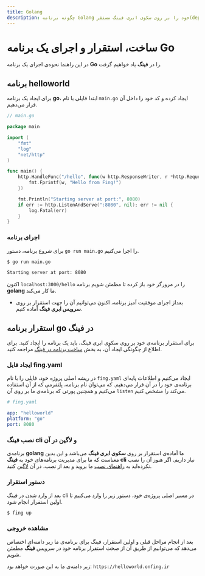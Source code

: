 ```yaml
---
title: Golang
description: چگونه برنامه Golang خود را بر روی سکوی ابری فینگ مستقر(deploy) کنیم؟
---
```



<Platform>
  <PlatformHead title="برنامه‌های Golang" icon="go/go-original.svg" />
</Platform>

# ساخت، استقرار و اجرای یک برنامه Go

در این راهنما نحوه‌ی اجرای یک برنامه **Go** را در **فینگ** یاد خواهیم گرفت.

## برنامه helloworld

برای ایجاد یک برنامه **go**، ابتدا فایلی با نام `main.go` ایجاد کرده و کد خود را داخل آن قرار می‌دهیم.

```go
// main.go

package main

import (
	"fmt"
	"log"
	"net/http"
)

func main() {
	http.HandleFunc("/hello", func(w http.ResponseWriter, r *http.Request) {
		fmt.Fprintf(w, "Hello from Fing!")
	})

	fmt.Println("Starting server at port:", 8080)
	if err := http.ListenAndServe(":8080", nil); err != nil {
		log.Fatal(err)
	}
}
```

### اجرای برنامه

برای شروع برنامه، دستور `go run main.go` را اجرا می‌کنیم.

```bash
$ go run main.go

Starting server at port: 8080
```

اکنون `localhost:3000/hello` را در مرورگر خود باز کرده تا مطمئن شویم برنامه **golang** ما کار می‌کند.

- بعداز اجرای موفقیت آمیز برنامه، اکنون می‌توانیم آن را جهت استقرار بر روی **سرویس ابری فینگ** آماده کنیم.

## استقرار برنامه go در فینگ

برای استقرار برنامه‌ی خود بر روی سکوی ابری فینگ، باید یک برنامه را ایجاد کنید. برای اطلاع از چگونگی ایجاد آن، به بخش [ساخت برنامه در فینگ](/quickstart/create-app) مراجعه کنید.

### ایجاد فایل fing.yaml

در ریشه اصلی پروژه خود، فایلی را با نام `fing.yaml` ایجاد می‌کنیم و اطلاعات پایه‌ای برنامه‌ی خود را در آن قرار می‌دهیم. که می‌توان نام برنامه، پلتفرمی که از آن استفاده می‌کنیم و همچنین پورتی که برنامه‌ی ما بر روی آن `listen` می‌کند را مشخص کنیم.

```yaml
# fing.yaml

app: "helloworld"
platform: "go"
port: 8080
```

### نصب فینگ cli و لاگین در آن

برنامه‌ی **golang** ما آماده‌ی استقرار بر روی **سکوی ابری فینگ** می‌باشد و این بدین معناست که ما برای مدیریت برنامه‌های خود به **فینگ cli** نیاز داریم. اگر هنوز آن را نصب نکرده‌اید به [راهنمای نصب](/quickstart/installation) ما بروید و بعد از نصب، در آن [لاگین](/quickstart/login) کنید.

### دستور استقرار

بعد از وارد شدن در فینگ cli در مسیر اصلی پروژه‌ی خود، دستور زیر را وارد می‌کنیم تا اولین استقرار انجام شود.

```bash
$ fing up
```

### مشاهده خروجی

بعد از انجام مراحل قبلی و اولین استقرار، فینگ برای برنامه‌ی ما زیر دامنه‌ای اختصاص می‌دهد که می‌توانیم از طریق آن از صحت استقرار برنامه خود در سرویس **فینگ** مطمئن شویم.

زیر دامنه‌ی ما به این صورت خواهد بود: `https://helloworld.onfing.ir`
